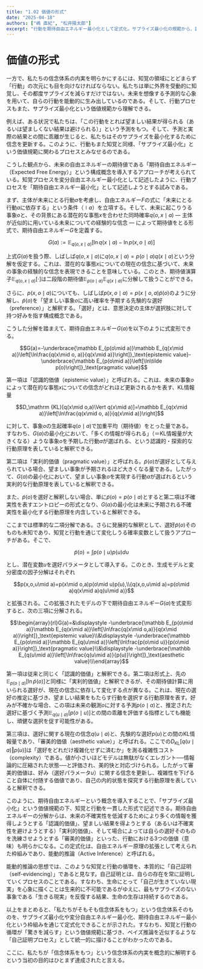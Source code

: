 ```yaml
---
title: "1.02 価値の形式"
date: "2025-04-18"
authors: ["嶋 直紀", "松井陽太郎"]
excerpt: "行動を期待自由エネルギー最小化として定式化。サプライズ最小化の規範から、認識的価値・実利的価値・審美的価値を導く能動的推論の枠組みを探る。"
---
```


# 価値の形式

一方で、私たちの信念体系の内実を明らかにするには、知覚の領域にとどまらず「行動」の次元にも目を向けなければならない。私たちは単に外界を受動的に知覚し、その都度サプライズを減らすだけではない。未来を想像する予測的な心象を用いて、自らの行動を能動的に生み出しているのである。そして、行動プロセスもまた、サプライズ最小化という価値規範から理解できる。

例えば、ある状況で私たちは、「この行動をとれば望ましい結果が得られる（あるいは望ましくない結果は避けられる）」という予測をもつ。そして、予測と実際の結果との間に乖離が生じると、私たちはそのサプライズを最小化するために信念を更新する。このように、行動もまた知覚と同様、「サプライズ最小化」という価値規範に関わるプロセスとみなせるのである。

こうした観点から、未来の自由エネルギーの期待値である「期待自由エネルギー（Expected Free Energy）」という構成概念を導入するアプローチが考えられている。知覚プロセスを変分自由エネルギー最小化として記述したように、行動プロセスを「期待自由エネルギー最小化」として記述しようとする試みである。

まず、主体が未来にとる行動$a$を考慮し、自由エネルギー$F$の式に「未来にとる行動$a$に依存する」という条件（${\mid a}$）を立項する。そして、未来に起こりうる事象$o$と、その背景にある潜在的な事態$x$を合わせた同時確率$q(o,x\mid a)$ — 主体が近似的に用いている未来についての経験的な信念 — によって期待値をとる形式で、期待自由エネルギー$G$を定義する。

$$G(a):=\mathbb E_{q(o,x\mid a)}\left[\ln q(x\mid a)-\ln p(x,o\mid a)\right]$$

上式$G(a)$を扱う際、しばしば$q(o,x\mid a)$に$q(o,x\mid a)=p(o\mid a)q(x\mid a)$という分解を仮定する。これは、潜在的な事態$x$についての現在の信念に基づいて、未来の事象の経験的な信念を表現できることを意味している。このとき、期待値演算子$\mathbb E_{q(o,x\mid a)}[\cdot]$は二段階の期待値$\mathbb E_{p(o\mid a)}\mathbb E_{q(x\mid a)}$に分解して扱うことができる。

さらに、$p(x,o\mid a)$についても、しばしば$p(x,o\mid a)=p(x\mid o,a)\tilde p(o)$のように分解し、$\tilde p(o)$を「望ましい事象$o$に高い確率を予期する先験的な選好（preference）」と解釈する。「選好」とは、意思決定の主体が選択肢に対して持つ好みを指す構成概念である。

こうした分解を踏まえて、期待自由エネルギー$G(a)$を以下のように式変形できる。

$$G(a)=-\underbrace{\mathbb E_{p(o\mid a)}\mathbb E_{q(x\mid a)}\left[\ln\frac{q(x\mid o, a)}{q(x\mid a)}\right]}_\text{epistemic value}-\underbrace{\mathbb E_{p(o\mid a)}\left[\ln\tilde p(o)\right]}_\text{pragmatic value}$$

第一項は「認識的価値（epistemic value）」と呼ばれる。これは、未来の事象$o$によって潜在的な事態$x$についての信念がどれほど更新されるかを表す、KL情報量

$$D_\mathrm {KL}[q(x\mid o,a)\Vert q(x\mid a)]=\mathbb E_{q(x\mid a)}\left[\ln\frac{q(x\mid o, a)}{q(x\mid a)}\right]$$

に対して、事象$o$の生起確率$q(o\mid a)$で加重平均（期待値）をとった量である。すなわち、$G(a)$の最小化において、「多くの情報が得られる」（＝KL情報量が大きくなる）ような事象$o$を予期した行動$a$が選ばれる、という認識的・探索的な行動原理を表していると解釈できる。

第二項は「実利的価値（pragmatic value）」と呼ばれる。$\tilde p(o)$が選好として与えられている場合、望ましい事象が予期されるほど大きくなる量である。したがって、$G(a)$の最小化において、望ましい事象$o$を実現する行動$a$が選ばれるという実利的な行動原理を表していると解釈できる。

また、$\tilde p(o)$を選好と解釈しない場合、単に$\tilde p(o)=p(o\mid a)$とすると第二項は不確実性を表すエントロピーの形式となり、$G(a)$の最小化は未来に予期される不確実性を最小化する行動原理を内含していると解釈できる。

ここまでは標準的な二項分解である。さらに発展的な解釈として、選好$\tilde p(o)$そのものも未知であり、知覚と行動を通じて変化しうる確率変数として扱うアプローチがある。そこで、

$$\tilde p(o)=\int p(o\mid u)p(u)du$$

とし、潜在変数$u$を選好パラメータとして導入する。このとき、生成モデルと変分密度の因子分解はそれぞれ

$$p(x,o,u\mid a)=p(x\mid o,a)p(o\mid u)p(u),\\{q(x,o,u\mid a)=p(o\mid a)q(x\mid a)q(u\mid a)}$$

と拡張される。この拡張されたモデルの下で期待自由エネルギー$G(a)$を式変形すると、次の三項に分解される。

$$\begin{array}{rl}G(a)=&\displaystyle -\underbrace{\mathbb E_{p(o\mid a)}\mathbb E_{q(x\mid a)}\left[\ln\frac{q(x\mid o,a)}{q(x\mid a)}\right]}_\text{epistemic value}\\&\displaystyle -\underbrace{\mathbb E_{p(o\mid a)}\mathbb E_{q(u\mid a)}\left[\ln\frac{p(o\mid u)}{p(o\mid a)}\right]}_\text{pragmatic value}\\&\displaystyle -\underbrace{\mathbb E_{q(u\mid a)}\left[\ln\frac{q(u\mid a)}{p(u)}\right]}_\text{aesthetic value}\\\end{array}$$

第一項は従来と同じく「認識的価値」と解釈できる。第二項は形式上、先の$\mathbb E_{p(o\mid a)}[\ln \tilde p(o)]$と同様に「実利的価値」と解釈できるが、その期待値計算に用いられる選好が、現在の信念に依存して変化する点が異なる。これは、現在の選好の推定に基づき、望ましい結果をもたらす行動を選択する行動原理を表す。好みが不確かな場合、この項は未来の観測$o$に対する予測$p(o\mid a)$と、推定された選好に基づく予測$\mathbb E_{q(u\mid a)​}[p(o\mid u)]$との間の乖離を評価する指標としても機能し、頑健な選択を促す可能性がある。

第三項は、選好に関する現在の信念$q(u\mid a)$と、先験的な選好$p(u)$との間のKL情報量であり、「審美的価値（aesthetic value）」と呼ばれる。ここでの$D_{\text{KL}}[q(u\mid a)\Vert p(u)]$は「選好をどれだけ複雑化せずに済むか」を測る複雑性コスト（complexity）である。値が小さいほどモデルは無駄がなくエレガント──情報論的に圧縮された状態──と評価され、美的快と対応づけられる。したがって審美的価値は、好み（選好パラメータ$u$）に関する信念を更新し、複雑性を下げること自体に付随する価値であり、自己の内的状態を探究する行動原理を表していると解釈できる。

このように、期待自由エネルギーという概念を導入することで、「サプライズ最小化」という価値規範の下、知覚と行動を一貫した形式で記述できる。期待自由エネルギーの分解からは、未来の不確実性を低減するためにより多くの情報を獲得しようとする「認識的価値」、望ましい結果を得ようとする（あるいは不確実性を避けようとする）「実利的価値」、そして場合によっては自らの選好そのものを洗練させようとする「審美的価値」といった、行動における3つの価値（意味）も明らかになる。この定式化は、自由エネルギー原理の拡張として考えられた枠組みであり、能動的推論（Active Inference）と呼ばれる。

能動的推論の思想では、このような知覚と行動の循環を、本質的に「自己証明（self-evidencing）」であると見なす。自己証明とは、自らの存在を常に証明していくプロセスのことである。すなわち、生命にとって「自己が生きていない現実」を心象に描くことは生来的に不可能であるがゆえに、最もサプライズのない事象である「生きる現実」を反復する結果、生命の生存は持続するのである。

以上をまとめると、「私たちがそもそも信念体系をもつ」という信念体系そのものを、サプライズ最小化や変分自由エネルギー最小化、期待自由エネルギー最小化という枠組みを通じて定式化できることが示された。すなわち、知覚と行動の循環が「驚きを減らす」という価値規範に基づき、ベイズ推論を近似するような「自己証明プロセス」として統一的に描けることがわかったのである。

ここに、私たちが「信念体系をもつ」という信念体系の内実を概念的に解明するという当初の目的はひとまず達成されたと言える。

